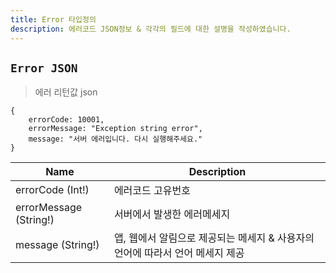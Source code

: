 ```yaml
---
title: Error 타입정의
description: 에러코드 JSON정보 & 각각의 필드에 대한 설명을 작성하였습니다. 
---
```


## `Error JSON`
> 에러 리턴값 json

```js:title=ex)error
{
    errorCode: 10001,
    errorMessage: "Exception string error",
    message: "서버 에러입니다. 다시 실행해주세요."
}
```

| Name | Description |
| -------- | -------- | 
| errorCode (Int!)  | 에러코드 고유번호  | 
| errorMessage (String!)  | 서버에서 발생한 에러메세지   | 
| message (String!)  | 앱, 웹에서 알림으로 제공되는 메세지 & 사용자의 언어에 따라서 언어 메세지 제공  | 

